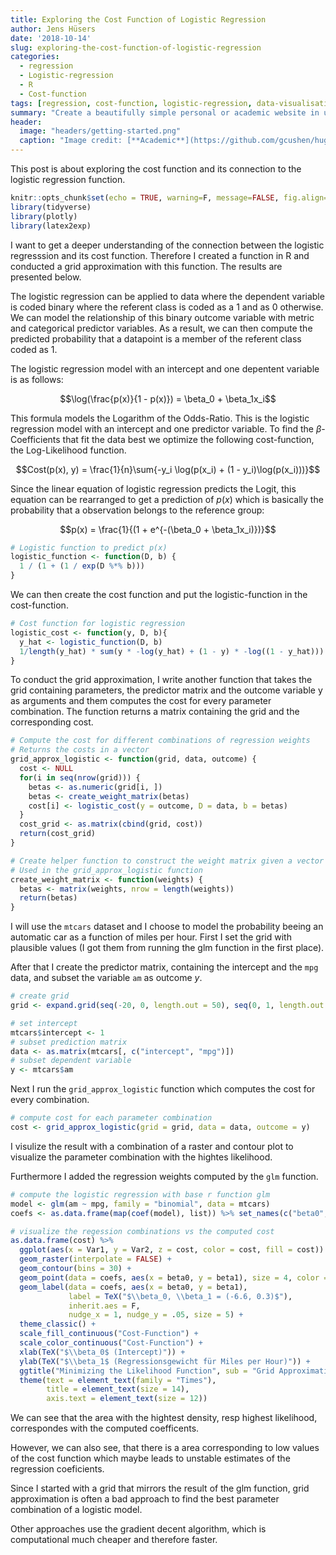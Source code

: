 ```yaml
---
title: Exploring the Cost Function of Logistic Regression
author: Jens Hüsers
date: '2018-10-14'
slug: exploring-the-cost-function-of-logistic-regression
categories:
  - regression
  - Logistic-regression
  - R
  - Cost-function
tags: [regression, cost-function, logistic-regression, data-visualisation]
summary: "Create a beautifully simple personal or academic website in under 10 minutes."
header:
  image: "headers/getting-started.png"
  caption: "Image credit: [**Academic**](https://github.com/gcushen/hugo-academic/)"
---
```


<script src="//yihui.name/js/math-code.js"></script>
<!-- Just one possible MathJax CDN below. You may use others. -->
<script async
  src="//mathjax.rstudio.com/latest/MathJax.js?config=TeX-MML-AM_CHTML">
</script>

This post is about exploring the cost function and its connection to the logistic regression function.

```r
knitr::opts_chunk$set(echo = TRUE, warning=F, message=FALSE, fig.align='center')
library(tidyverse)
library(plotly)
library(latex2exp)
```

I want to get a deeper understanding of the connection between the logistic regresssion and its cost function.
Therefore I created a function in R and conducted a grid approximation with this function.
The results are presented below.

The logistic regression can be applied to data where the dependent variable is coded binary where the referent class is coded as a 1 and as 0 otherwise.
We can model the relationship of this binary outcome variable with metric and categorical predictor variables.
As a result, we can then compute the predicted probability that a datapoint is a member of the referent class coded as 1.

The logistic regression model with an intercept and one depentent variable is as follows:

$$\log(\frac{p(x)}{1 - p(x)}) = \beta_0 + \beta_1x_i$$

This formula models the Logarithm of the Odds-Ratio.
This is the logistic regression model with an intercept and one predictor variable.
To find the $\beta$-Coefficients that fit the data best we optimize the following cost-function, the Log-Likelihood function.

$$Cost(p(x), y) = \frac{1}{n}\sum{-y_i \log(p(x_i) + (1 - y_i)\log(p(x_i)))}$$

Since the linear equation of logistic regression predicts the Logit, this equation can be rearranged to get a prediction of $p(x)$ which is basically the probability that a observation belongs to the reference group:

$$p(x) = \frac{1}{(1 + e^{-(\beta_0 + \beta_1x_i)})}$$

```r
# Logistic function to predict p(x)
logistic_function <- function(D, b) {
  1 / (1 + (1 / exp(D %*% b)))
}
```

We can then create the cost function and put the logistic-function in the cost-function.

```r
# Cost function for logistic regression
logistic_cost <- function(y, D, b){
  y_hat <- logistic_function(D, b)
  1/length(y_hat) * sum(y * -log(y_hat) + (1 - y) * -log((1 - y_hat)))
}
```

To conduct the grid approximation, I write another function that takes the grid containing parameters, the predictor matrix  and the outcome variable y as arguments and them computes the cost for every parameter combination.
The function returns a matrix containing the grid and the corresponding cost.

```r
# Compute the cost for different combinations of regression weights
# Returns the costs in a vector
grid_approx_logistic <- function(grid, data, outcome) {
  cost <- NULL
  for(i in seq(nrow(grid))) {
    betas <- as.numeric(grid[i, ])
    betas <- create_weight_matrix(betas)
    cost[i] <- logistic_cost(y = outcome, D = data, b = betas)    
  }
  cost_grid <- as.matrix(cbind(grid, cost))
  return(cost_grid)
}

# Create helper function to construct the weight matrix given a vector with proposed weights
# Used in the grid_approx_logistic function
create_weight_matrix <- function(weights) {
  betas <- matrix(weights, nrow = length(weights))
  return(betas)
}
```

I will use the `mtcars` dataset and I choose to model the probability beeing an automatic car as a function of miles per hour. 
First I set the grid with plausible values (I got them from running the glm function in the first place).

After that I create the predictor matrix, containing the intercept and the `mpg` data, and subset the variable `am` as outcome $y$.


```r
# create grid
grid <- expand.grid(seq(-20, 0, length.out = 50), seq(0, 1, length.out = 50))

# set intercept
mtcars$intercept <- 1
# subset prediction matrix
data <- as.matrix(mtcars[, c("intercept", "mpg")])
# subset dependent variable
y <- mtcars$am
```

Next I run the `grid_approx_logistic` function which computes the cost for every combination.

```r
# compute cost for each parameter combination
cost <- grid_approx_logistic(grid = grid, data = data, outcome = y)
```

I visulize the result with a combination of a raster and contour plot to visualize the parameter combination with the hightes likelihood.

Furthermore I added the regression weights computed by the `glm` function.

```r

# compute the logistic regression with base r function glm
model <- glm(am ~ mpg, family = "binomial", data = mtcars)  
coefs <- as.data.frame(map(coef(model), list)) %>% set_names(c("beta0", "beta1"))

# visualize the regession combinations vs the computed cost
as.data.frame(cost) %>% 
  ggplot(aes(x = Var1, y = Var2, z = cost, color = cost, fill = cost)) +
  geom_raster(interpolate = FALSE) +
  geom_contour(bins = 30) + 
  geom_point(data = coefs, aes(x = beta0, y = beta1), size = 4, color = "white", inherit.aes = F) +
  geom_label(data = coefs, aes(x = beta0, y = beta1), 
             label = TeX("$\\beta_0, \\beta_1 = (-6.6, 0.3)$"),
             inherit.aes = F,
             nudge_x = 1, nudge_y = .05, size = 5) +
  theme_classic() +
  scale_fill_continuous("Cost-Function") +
  scale_color_continuous("Cost-Function") +
  xlab(TeX("$\\beta_0$ (Intercept)")) +
  ylab(TeX("$\\beta_1$ (Regressionsgewicht für Miles per Hour)")) +
  ggtitle("Minimizing the Likelihood Function", sub = "Grid Approximation") +
  theme(text = element_text(family = "Times"),
        title = element_text(size = 14), 
        axis.text = element_text(size = 12))

```

We can see that the area with the hightest density, resp highest likelihood, correspondes with the computed coefficents.

However, we can also see, that there is a area corresponding to low values of the cost function which maybe leads to unstable estimates of the regression coeficients.

Since I started with a grid that mirrors the result of the glm function, grid approximation is often a bad approach to find the best parameter combination of a logistic model.

Other approaches use the gradient decent algorithm, which is computational much cheaper and therefore faster. 
